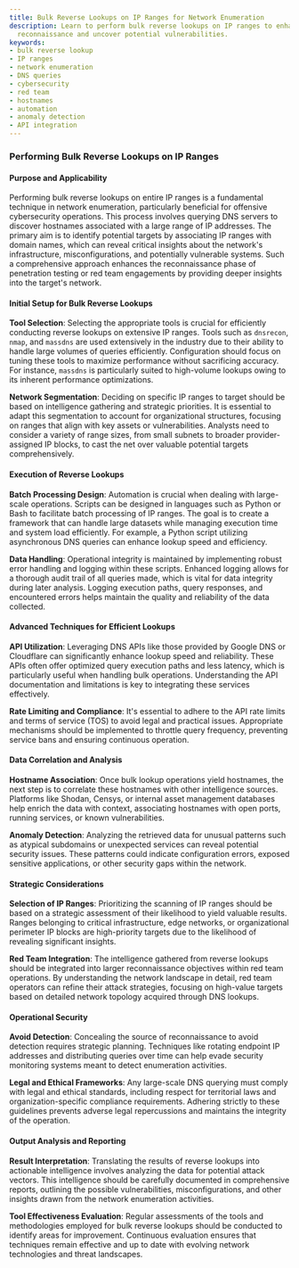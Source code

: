 ```yaml
---
title: Bulk Reverse Lookups on IP Ranges for Network Enumeration
description: Learn to perform bulk reverse lookups on IP ranges to enhance network
  reconnaissance and uncover potential vulnerabilities.
keywords:
- bulk reverse lookup
- IP ranges
- network enumeration
- DNS queries
- cybersecurity
- red team
- hostnames
- automation
- anomaly detection
- API integration
---
```


### Performing Bulk Reverse Lookups on IP Ranges

#### Purpose and Applicability

Performing bulk reverse lookups on entire IP ranges is a fundamental technique in network enumeration, particularly beneficial for offensive cybersecurity operations. This process involves querying DNS servers to discover hostnames associated with a large range of IP addresses. The primary aim is to identify potential targets by associating IP ranges with domain names, which can reveal critical insights about the network's infrastructure, misconfigurations, and potentially vulnerable systems. Such a comprehensive approach enhances the reconnaissance phase of penetration testing or red team engagements by providing deeper insights into the target's network.

#### Initial Setup for Bulk Reverse Lookups

**Tool Selection**: Selecting the appropriate tools is crucial for efficiently conducting reverse lookups on extensive IP ranges. Tools such as `dnsrecon`, `nmap`, and `massdns` are used extensively in the industry due to their ability to handle large volumes of queries efficiently. Configuration should focus on tuning these tools to maximize performance without sacrificing accuracy. For instance, `massdns` is particularly suited to high-volume lookups owing to its inherent performance optimizations.

**Network Segmentation**: Deciding on specific IP ranges to target should be based on intelligence gathering and strategic priorities. It is essential to adapt this segmentation to account for organizational structures, focusing on ranges that align with key assets or vulnerabilities. Analysts need to consider a variety of range sizes, from small subnets to broader provider-assigned IP blocks, to cast the net over valuable potential targets comprehensively.

#### Execution of Reverse Lookups

**Batch Processing Design**: Automation is crucial when dealing with large-scale operations. Scripts can be designed in languages such as Python or Bash to facilitate batch processing of IP ranges. The goal is to create a framework that can handle large datasets while managing execution time and system load efficiently. For example, a Python script utilizing asynchronous DNS queries can enhance lookup speed and efficiency.

**Data Handling**: Operational integrity is maintained by implementing robust error handling and logging within these scripts. Enhanced logging allows for a thorough audit trail of all queries made, which is vital for data integrity during later analysis. Logging execution paths, query responses, and encountered errors helps maintain the quality and reliability of the data collected.

#### Advanced Techniques for Efficient Lookups

**API Utilization**: Leveraging DNS APIs like those provided by Google DNS or Cloudflare can significantly enhance lookup speed and reliability. These APIs often offer optimized query execution paths and less latency, which is particularly useful when handling bulk operations. Understanding the API documentation and limitations is key to integrating these services effectively.

**Rate Limiting and Compliance**: It's essential to adhere to the API rate limits and terms of service (TOS) to avoid legal and practical issues. Appropriate mechanisms should be implemented to throttle query frequency, preventing service bans and ensuring continuous operation.

#### Data Correlation and Analysis

**Hostname Association**: Once bulk lookup operations yield hostnames, the next step is to correlate these hostnames with other intelligence sources. Platforms like Shodan, Censys, or internal asset management databases help enrich the data with context, associating hostnames with open ports, running services, or known vulnerabilities.

**Anomaly Detection**: Analyzing the retrieved data for unusual patterns such as atypical subdomains or unexpected services can reveal potential security issues. These patterns could indicate configuration errors, exposed sensitive applications, or other security gaps within the network.

#### Strategic Considerations

**Selection of IP Ranges**: Prioritizing the scanning of IP ranges should be based on a strategic assessment of their likelihood to yield valuable results. Ranges belonging to critical infrastructure, edge networks, or organizational perimeter IP blocks are high-priority targets due to the likelihood of revealing significant insights.

**Red Team Integration**: The intelligence gathered from reverse lookups should be integrated into larger reconnaissance objectives within red team operations. By understanding the network landscape in detail, red team operators can refine their attack strategies, focusing on high-value targets based on detailed network topology acquired through DNS lookups.

#### Operational Security

**Avoid Detection**: Concealing the source of reconnaissance to avoid detection requires strategic planning. Techniques like rotating endpoint IP addresses and distributing queries over time can help evade security monitoring systems meant to detect enumeration activities.

**Legal and Ethical Frameworks**: Any large-scale DNS querying must comply with legal and ethical standards, including respect for territorial laws and organization-specific compliance requirements. Adhering strictly to these guidelines prevents adverse legal repercussions and maintains the integrity of the operation.

#### Output Analysis and Reporting

**Result Interpretation**: Translating the results of reverse lookups into actionable intelligence involves analyzing the data for potential attack vectors. This intelligence should be carefully documented in comprehensive reports, outlining the possible vulnerabilities, misconfigurations, and other insights drawn from the network enumeration activities.

**Tool Effectiveness Evaluation**: Regular assessments of the tools and methodologies employed for bulk reverse lookups should be conducted to identify areas for improvement. Continuous evaluation ensures that techniques remain effective and up to date with evolving network technologies and threat landscapes.